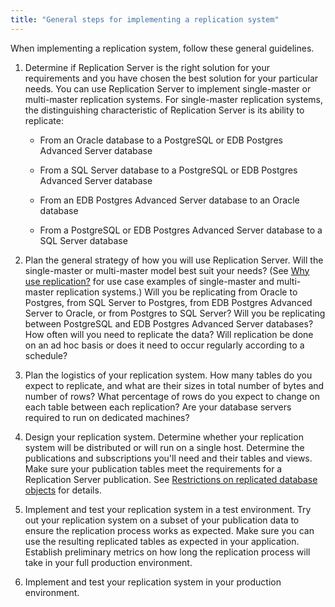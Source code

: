 ```yaml
---
title: "General steps for implementing a replication system"
---
```


<div id="general_steps" class="registered_link"></div>

When implementing a replication system, follow these general guidelines.

1. Determine if Replication Server is the right solution for your requirements and you have chosen the best solution for your particular needs. You can use Replication Server to implement single-master or multi-master replication systems. For single-master replication systems, the distinguishing characteristic of Replication Server is its ability to replicate:

   -  From an Oracle database to a PostgreSQL or EDB Postgres Advanced Server database

   -  From a SQL Server database to a PostgreSQL or EDB Postgres Advanced Server database

   -  From an EDB Postgres Advanced Server database to an Oracle database  

   -  From a PostgreSQL or EDB Postgres Advanced Server database to a SQL Server database

1. Plan the general strategy of how you will use Replication Server. Will the single-master or multi-master model best suit your needs? (See [Why use replication?](../01_why_replication/#why_replication) for use case examples of single-master and multi-master replication systems.) Will you be replicating from Oracle to Postgres, from SQL Server to Postgres, from EDB Postgres Advanced Server to Oracle, or from Postgres to SQL Server? Will you be replicating between PostgreSQL and EDB Postgres Advanced Server databases? How often will you need to replicate the data? Will replication be done on an ad hoc basis or does it need to occur regularly according to a schedule?

1. Plan the logistics of your replication system. How many tables do you expect to replicate, and what are their sizes in total number of bytes and number of rows? What percentage of rows do you expect to change on each table between each replication? Are your database servers required to run on dedicated machines?

1. Design your replication system. Determine whether your replication system will be distributed or will run on a single host. Determine the publications and subscriptions you'll need and their tables and views. Make sure your publication tables meet the requirements for a Replication Server publication. See [Restrictions on replicated database objects](03_restrictions_on_replicated_database_objects/#restrictions_on_replicated_database_objects) for details.

1. Implement and test your replication system in a test environment. Try out your replication system on a subset of your publication data to ensure the replication process works as expected. Make sure you can use the resulting replicated tables as expected in your application. Establish preliminary metrics on how long the replication process will take in your full production environment.

1. Implement and test your replication system in your production environment.
